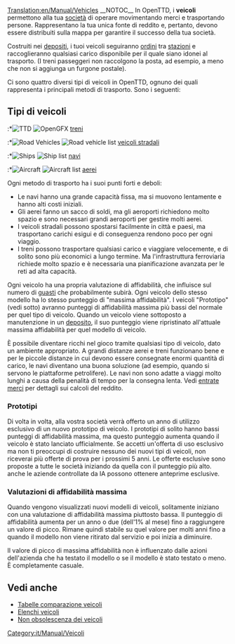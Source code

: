 [[Translation:en/Manual/Vehicles]]
{{it/Manual/Indice dei contenuti}}
__NOTOC__
In OpenTTD, i '''veicoli''' permettono alla tua [[it/Società|società]] di operare movimentando merci e trasportando persone. Rappresentano la tua unica fonte di reddito e, pertanto, devono essere distribuiti sulla mappa per garantire il successo della tua società.

Costruiti nei [[it/Deposito|depositi]], i tuoi veicoli seguiranno [[it/Manual/Ordini|ordini]] tra [[it/Manual/Stazioni|stazioni]] e raccoglieranno qualsiasi carico disponibile per il quale siano idonei al trasporto. (I treni passeggeri non raccolgono la posta, ad esempio, a meno che non si aggiunga un furgone postale).

Ci sono quattro diversi tipi di veicoli in OpenTTD, ognuno dei quali rappresenta i principali metodi di trasporto. Sono i seguenti:

== Tipi di veicoli ==
:*[[File:en/Manual/Manual html m16a497ce.png|TTD]] [[File:en/Manual/Train Information button.png|OpenGFX]] [[it/Manual/Treni|treni]]
:*[[File:en/Manual/Manual html m3518e48c.png|Road Vehicles]] [[File:en/Manual/Road Vehicle Information button.png|Road vehicle list]] [[it/Veicoli stradali|veicoli stradali]]
:*[[File:en/Manual/Manual html 53123a33.png|Ships]] [[File:en/Manual/Ship Information button.png|Ship list]] [[it/Navi|navi]]
:*[[File:en/Manual/Manual html 442702e6.png|Aircraft]] [[File:en/Manual/Aircraft Information button.png|Aircraft list]] [[it/Aerei|aerei]]

Ogni metodo di trasporto ha i suoi punti forti e deboli:
* Le navi hanno una grande capacità fissa, ma si muovono lentamente e hanno alti costi iniziali.
* Gli aerei fanno un sacco di soldi, ma gli aeroporti richiedono molto spazio e sono necessari grandi aeroporti per gestire molti aerei.
* I veicoli stradali possono spostarsi facilmente in città e paesi, ma trasportano carichi esigui e di conseguenza rendono poco per ogni viaggio.
* I treni possono trasportare qualsiasi carico e viaggiare velocemente, e di solito sono più economici a lungo termine. Ma l'infrastruttura ferroviaria richiede molto spazio e è necessaria una pianificazione avanzata per le reti ad alta capacità.

Ogni veicolo ha una propria valutazione di affidabilità, che influisce sul numero di [[it/Guasti|guasti]] che probabilmente subirà. Ogni veicolo dello stesso modello ha lo stesso punteggio di "massima affidabilità". I veicoli "Prototipo" (vedi sotto) avranno punteggi di affidabilità massima più bassi del normale per quel tipo di veicolo. Quando un veicolo viene sottoposto a manutenzione in un [[it/Deposito|deposito]], il suo punteggio viene ripristinato all'attuale massima affidabilità per quel modello di veicolo.

È possibile diventare ricchi nel gioco tramite qualsiasi tipo di veicolo, dato un ambiente appropriato. A grandi distanze aerei e treni funzionano bene e per le piccole distanze in cui devono essere consegnate enormi quantità di carico, le navi diventano una buona soluzione (ad esempio, quando si servono le piattaforme petrolifere). Le navi non sono adatte a viaggi molto lunghi a causa della penalità di tempo per la consegna lenta. Vedi [[it/Entrate merci|entrate merci]] per dettagli sui calcoli del reddito.

=== Prototipi ===
Di volta in volta, alla vostra società verrà offerto un anno di utilizzo esclusivo di un nuovo prototipo di veicolo. I prototipi di solito hanno bassi punteggi di affidabilità massima, ma questo punteggio aumenta quando il veicolo è stato lanciato ufficialmente. Se accetti un'offerta di uso esclusivo ma non ti preoccupi di costruire nessuno dei nuovi tipi di veicoli, non riceverai più offerte di prova per i prossimi 5 anni. Le offerte esclusive sono proposte a tutte le società iniziando da quella con il punteggio più alto. anche le aziende controllate da IA possono ottenere anteprime esclusive.

=== Valutazioni di affidabilità massima ===
Quando vengono visualizzati nuovi modelli di veicoli, solitamente iniziano con una valutazione di affidabilità massima piuttosto bassa. Il punteggio di affidabilità aumenta per un anno o due (dell'1% al mese) fino a raggiungere un valore di picco. Rimane quindi stabile su quel valore per molti anni fino a quando il modello non viene ritirato dal servizio e poi inizia a diminuire.

Il valore di picco di massima affidabilità non è influenzato dalle azioni dell'azienda che ha testato il modello o se il modello è stato testato o meno. È completamente casuale.

== Vedi anche ==
*[[it/Manual/Base Set/Tabelle comparazione veicoli|Tabelle comparazione veicoli]]
*[[it/Manual/Elenchi veicoli|Elenchi veicoli]]
*[[it/Archive/Manual/Settings/Non obsolescenza dei veicoli|Non obsolescenza dei veicoli]]

[[Category:it/Manual/Veicoli]]